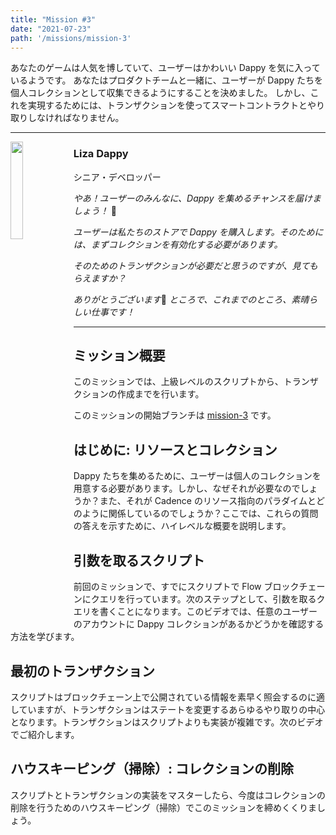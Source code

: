 ```yaml
---
title: "Mission #3"
date: "2021-07-23"
path: '/missions/mission-3'
---
```



あなたのゲームは人気を博していて、ユーザーはかわいい Dappy を気に入っているようです。
あなたはプロダクトチームと一緒に、ユーザーが Dappy たちを個人コレクションとして収集できるようにすることを決めました。
しかし、これを実現するためには、トランザクションを使ってスマートコントラクトとやり取りしなければなりません。

---

<img src="https://d1mtab9ltfdpua.cloudfront.net/images/Dappy4.png" width="20%" style="float: left;" />

### Liza Dappy

シニア・デベロッパー

*やあ！ユーザーのみんなに、Dappy を集めるチャンスを届けましょう！* 🎁

*ユーザーは私たちのストアで Dappy を購入します。そのためには、まずコレクションを有効化する必要があります。*

*そのためのトランザクションが必要だと思うのですが、見てもらえますか？*

*ありがとうございます*🙏 *ところで、これまでのところ、素晴らしい仕事です！*

--- 

## ミッション概要

このミッションでは、上級レベルのスクリプトから、トランザクションの作成までを行います。

このミッションの開始ブランチは [mission-3](https://github.com/bebner/crypto-dappy/tree/mission-3) です。

## はじめに: リソースとコレクション

Dappy たちを集めるために、ユーザーは個人のコレクションを用意する必要があります。しかし、なぜそれが必要なのでしょうか？また、それが Cadence のリソース指向のパラダイムとどのように関係しているのでしょうか？ここでは、これらの質問の答えを示すために、ハイレベルな概要を説明します。

<YoutubeEmbed embedId="jUa6lvC9Cqw"/>

## 引数を取るスクリプト

前回のミッションで、すでにスクリプトで Flow ブロックチェーンにクエリを行っています。次のステップとして、引数を取るクエリを書くことになります。このビデオでは、任意のユーザーのアカウントに Dappy コレクションがあるかどうかを確認する方法を学びます。

<YoutubeEmbed embedId="AJrMzfuzQYc"/>

## 最初のトランザクション

スクリプトはブロックチェーン上で公開されている情報を素早く照会するのに適していますが、トランザクションはステートを変更するあらゆるやり取りの中心となります。トランザクションはスクリプトよりも実装が複雑です。次のビデオでご紹介します。

<YoutubeEmbed embedId="85IbWrq7-Wg"/>

## ハウスキーピング（掃除）: コレクションの削除

スクリプトとトランザクションの実装をマスターしたら、今度はコレクションの削除を行うためのハウスキーピング（掃除）でこのミッションを締めくくりましょう。

<YoutubeEmbed embedId="MEwy_3Ih7D0"/>
